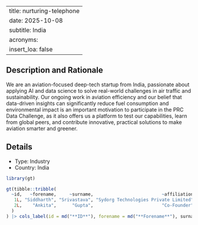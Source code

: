 
---
title: nurturing-telephone
date: 2025-10-08
subtitle: India
acronyms:
  insert_loa: false
---

## Description and Rationale

We are an aviation-focused deep-tech startup from India, passionate about applying AI and data science to solve real-world challenges in air traffic and sustainability. Our ongoing work in aviation efficiency and our belief that data-driven insights can significantly reduce fuel consumption and environmental impact is an important motivation to participate in the PRC Data Challenge, as it also offers us a platform to test our capabilities, learn from global peers, and contribute innovative, practical solutions to make aviation smarter and greener.

## Details

* Type: Industry
* Country: India

```r
library(gt)

gt(tibble::tribble(
  ~id,   ~forename,     ~surname,                          ~affiliation,
   1L, "Siddharth", "Srivastava", "Sydorg Technologies Private Limited",
   2L,    "Ankita",      "Gupta",                          "Co-Founder"
  )
) |> cols_label(id = md("**ID**"), forename = md("**Forename**"), surname ~ md("**Surname**"), affiliation ~ md("**Affiliation**"))
```
